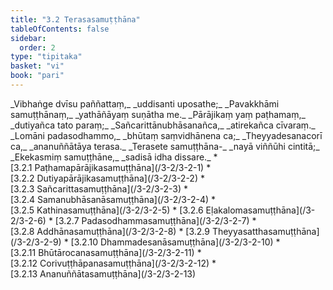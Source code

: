 ```yaml
---
title: "3.2 Terasasamuṭṭhāna"
tableOfContents: false
sidebar:
  order: 2
type: "tipitaka"
basket: "vi"
book: "pari"
---
```



<DynamicBreadcrumb />

<Paragraph number="1084" type="verses" book="pari">
_Vibhaṅge dvīsu paññattaṃ,_  
_uddisanti uposathe;_  
_Pavakkhāmi samuṭṭhānaṃ,_  
_yathāñāyaṃ suṇātha me._  



</Paragraph>

<Paragraph number="1085" type="verses" book="pari">
_Pārājikaṃ yaṃ paṭhamaṃ,_  
_dutiyañca tato paraṃ;_  
_Sañcarittānubhāsanañca,_  
_atirekañca cīvaraṃ._  



</Paragraph>

<Paragraph number="1086" type="verses" book="pari">
_Lomāni padasodhammo,_  
_bhūtaṃ saṃvidhānena ca;_  
_Theyyadesanacorī ca,_  
_ananuññātāya terasa._  



</Paragraph>

<Paragraph number="1087" type="verses" book="pari">
_Terasete samuṭṭhāna-_  
_nayā viññūhi cintitā;_  
_Ekekasmiṃ samuṭṭhāne,_  
_sadisā idha dissare._  


</Paragraph>

<TableOfContents book="pari" section="3.2">
* [3.2.1 Paṭhamapārājikasamuṭṭhāna](/3-2/3-2-1)
* [3.2.2 Dutiyapārājikasamuṭṭhāna](/3-2/3-2-2)
* [3.2.3 Sañcarittasamuṭṭhāna](/3-2/3-2-3)
* [3.2.4 Samanubhāsanāsamuṭṭhāna](/3-2/3-2-4)
* [3.2.5 Kathinasamuṭṭhāna](/3-2/3-2-5)
* [3.2.6 Eḷakalomasamuṭṭhāna](/3-2/3-2-6)
* [3.2.7 Padasodhammasamuṭṭhāna](/3-2/3-2-7)
* [3.2.8 Addhānasamuṭṭhāna](/3-2/3-2-8)
* [3.2.9 Theyyasatthasamuṭṭhāna](/3-2/3-2-9)
* [3.2.10 Dhammadesanāsamuṭṭhāna](/3-2/3-2-10)
* [3.2.11 Bhūtārocanasamuṭṭhāna](/3-2/3-2-11)
* [3.2.12 Corivuṭṭhāpanasamuṭṭhāna](/3-2/3-2-12)
* [3.2.13 Ananuññātasamuṭṭhāna](/3-2/3-2-13)
</TableOfContents>